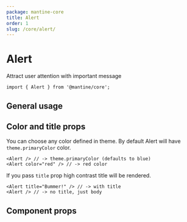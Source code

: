 ```yaml
---
package: mantine-core
title: Alert
order: 1
slug: /core/alert/
---
```



# Alert

Attract user attention with important message

<PageHeader
  source="mantine-core/src/Alert/Alert.tsx"
  docs="core/Alert.mdx"
  package="@mantine/core"
/>

```tsx
import { Alert } from '@mantine/core';
```

## General usage

<AlertBaseDemo />

## Color and title props

You can choose any color defined in <GatsbyLink to="/theming">theme</GatsbyLink>. By default Alert will have `theme.primaryColor` color.

```tsx
<Alert /> // -> theme.primaryColor (defaults to blue)
<Alert color="red" /> // -> red color
```

If you pass `title` prop high contrast title will be rendered.

```tsx
<Alert title="Bummer!" /> // -> with title
<Alert /> // -> no title, just body
```

<AlertConfigurator />

## Component props

<PropsTable component="Alert" />
